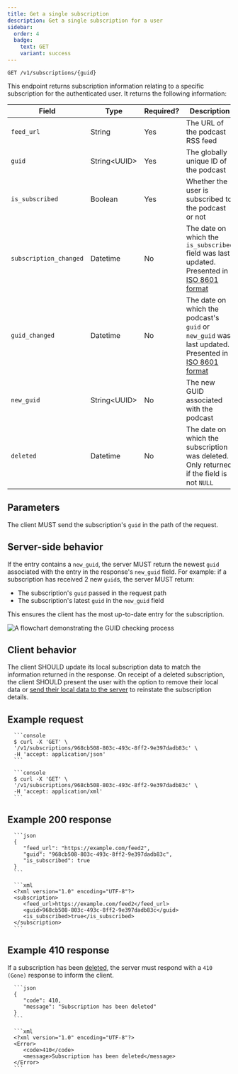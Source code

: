 ```yaml
---
title: Get a single subscription
description: Get a single subscription for a user
sidebar:
  order: 4
  badge:
    text: GET
    variant: success
---
```



<CoreAction />

```http title="Endpoint"
GET /v1/subscriptions/{guid}
```

This endpoint returns subscription information relating to a specific subscription for the authenticated user. It returns the following information:

| Field                  | Type           | Required? | Description                                                                                           |
| ---------------------- | -------------- | --------- | ----------------------------------------------------------------------------------------------------- |
| `feed_url`             | String         | Yes       | The URL of the podcast RSS feed                                                                       |
| `guid`                 | String\<UUID\> | Yes       | The globally unique ID of the podcast                                                                 |
| `is_subscribed`        | Boolean        | Yes       | Whether the user is subscribed to the podcast or not                                                  |
| `subscription_changed` | Datetime       | No        | The date on which the `is_subscribed` field was last updated. Presented in [ISO 8601 format]          |
| `guid_changed`         | Datetime       | No        | The date on which the podcast's `guid` or `new_guid` was last updated. Presented in [ISO 8601 format] |
| `new_guid`             | String\<UUID\> | No        | The new GUID associated with the podcast                                                              |
| `deleted`              | Datetime       | No        | The date on which the subscription was deleted. Only returned if the field is not `NULL`              |

## Parameters

The client MUST send the subscription's `guid` in the path of the request.

## Server-side behavior

If the entry contains a `new_guid`, the server MUST return the newest `guid` associated with the entry in the response's `new_guid` field. For example: if a subscription has received 2 new `guid`s, the server MUST return:

- The subscription's `guid` passed in the request path
- The subscription's latest `guid` in the `new_guid` field

This ensures the client has the most up-to-date entry for the subscription.

![A flowchart demonstrating the GUID checking process](@assets/diagrams/subscriptions/check_guid.png)

## Client behavior

The client SHOULD update its local subscription data to match the information returned in the response. On receipt of a deleted subscription, the client SHOULD present the user with the option to remove their local data or [send their local data to the server](/specs/subscriptions/add-new) to reinstate the subscription details.

## Example request

<Tabs syncKey="accepts">
   <TabItem label="JSON">

      ```console
      $ curl -X 'GET' \
      '/v1/subscriptions/968cb508-803c-493c-8ff2-9e397dadb83c' \
      -H 'accept: application/json'
      ```

   </TabItem>
   <TabItem label="XML">

      ```console
      $ curl -X 'GET' \
      '/v1/subscriptions/968cb508-803c-493c-8ff2-9e397dadb83c' \
      -H 'accept: application/xml'
      ```

   </TabItem>
</Tabs>

## Example 200 response

<Tabs syncKey="accepts">
   <TabItem label="JSON">

      ```json
      {
         "feed_url": "https://example.com/feed2",
         "guid": "968cb508-803c-493c-8ff2-9e397dadb83c",
         "is_subscribed": true
      }
      ```

   </TabItem>
   <TabItem label="XML">

      ```xml
      <?xml version="1.0" encoding="UTF-8"?>
      <subscription>
         <feed_url>https://example.com/feed2</feed_url>
         <guid>968cb508-803c-493c-8ff2-9e397dadb83c</guid>
         <is_subscribed>true</is_subscribed>
      </subscription>
      ```

   </TabItem>
</Tabs>

## Example 410 response

If a subscription has been [deleted](/specs/subscriptions/delete), the server must respond with a `410 (Gone)` response to inform the client.

<Tabs syncKey="accepts">
   <TabItem label="JSON">

      ```json
      {
         "code": 410,
         "message": "Subscription has been deleted"
      }
      ```

   </TabItem>
   <TabItem label="XML">

      ```xml
      <?xml version="1.0" encoding="UTF-8"?>
      <Error>
         <code>410</code>
         <message>Subscription has been deleted</message>
      </Error>
      ```

   </TabItem>
</Tabs>

[ISO 8601 format]: https://www.iso.org/iso-8601-date-and-time-format.html
